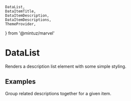     DataList,
    DataItemTitle,
    DataItemDescription,
    DataItemDescriptions,
    ThemeProvider,
} from '@mintuz/marvel'

<Meta title="Components/DataList" component={DataList} />

# DataList

Renders a description list element with some simple styling.

## Examples

<Preview>
    <Story name="Default">
        <ThemeProvider>
            <DataList>
                <DataItemTitle>Firefox</DataItemTitle>
                <DataItemDescription>
                    A free, open source, cross-platform, graphical web browser
                    developed by the Mozilla Corporation and hundreds of
                    volunteers.
                </DataItemDescription>
            </DataList>
        </ThemeProvider>
    </Story>
</Preview>

Group related descriptions together for a given item.

<Preview>
    <Story name="Grouped">
        <ThemeProvider>
            <DataList>
                <DataItemTitle>Firefox</DataItemTitle>
                <DataItemDescriptions>
                    <DataItemDescription>A browser</DataItemDescription>
                    <DataItemDescription>A red fox</DataItemDescription>
                </DataItemDescriptions>
            </DataList>
        </ThemeProvider>
    </Story>
</Preview>
